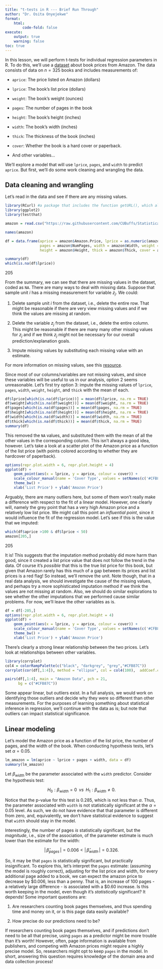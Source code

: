 ```yaml
---
title: "t-tests in R --- Brief Run Through"
author: "Dr. Osita Onyejekwe"
format:
    html:
        code-fold: false
execute:
    output: true
    warning: false
toc: true
---
```


In this lesson, we will perform t-tests for individual regression parameters in R. To do this, we'll use a [dataset](https://dasl.datadescription.com/datafile/amazon-books/?_sfm_methods=Multiple+Regression&_sfm_cases=4+59943) about book prices from Amazon. The data consists of data on $n = 325$ books and includes measurements of:

- `aprice`: The price listed on Amazon (dollars)


- `lprice`: The book's list price (dollars)


- `weight`: The book's weight (ounces)


- `pages`: The number of pages in the book


- `height`: The book's height (inches)


- `width`: The book's width (inches)


- `thick`: The thickness of the book (inches)


- `cover`: Whether the book is a hard cover or paperback.


- And other variables...

We'll explore a model that will use `lprice`, `pages`, and `width` to predict `aprice`. But first, we'll do some work cleaning and wrangling the data.

## Data cleaning and wrangling

Let's read in the data and see if there are any missing values.


```R
library(RCurl) #a package that includes the function getURL(), which allows for reading data from github.
library(ggplot2)
library(testthat)

amazon = read.csv("https://raw.githubusercontent.com/CUBuffs/Statistical-Learning-/main/Modern%20Regression%20Analysis/Datasets/amazon.txt" ,sep = "\t")

names(amazon)

df = data.frame(aprice = amazon$Amazon.Price, lprice = as.numeric(amazon$List.Price),  
                pages = amazon$NumPages, width = amazon$Width, weight = amazon$Weight..oz,  
                height = amazon$Height, thick = amazon$Thick, cover = amazon$Hard..Paper)

summary(df)
which(is.na(df$lprice))
```

205


From the summary, we can see that there are missing values in the dataset, coded as `NA`. There are many ways to deal with missing data. Suppose that sample unit $i$ has a missing measurement for variable $z_j$. We could:

1. Delete sample unit $i$ from the dataset, i.e., delete the entire row. That might be reasonable if there are very view missing values and if we think the values are missing at random.

2. Delete the variable $z_j$ from the dataset, i.e., delete the entire column. This might be reasonable if there are many many other missing values for $z_j$ and if we think $z_j$ might not be necessary for our overall prediction/explanation goals.

3.  Impute missing values by substituting each missing value with an estimate.

For more information on missing values, see this [resource](https://www.bu.edu/sph/files/2014/05/Marina-tech-report.pdf).

Since most of our columns/variables are not missing values, and since these variables will be useful to us in our analysis, option 2 seems unreasonable. Let's first try option 3: impute the missing values of `lprice`, `pages`, `width`, `weight`, `height`, and `thick` with the mean of each.


```R
df$lprice[which(is.na(df$lprice))] = mean(df$lprice, na.rm = TRUE)
df$weight[which(is.na(df$weight))] = mean(df$weight, na.rm = TRUE)
df$pages[which(is.na(df$pages))] = mean(df$pages, na.rm = TRUE)
df$height[which(is.na(df$height))] = mean(df$height, na.rm = TRUE)
df$width[which(is.na(df$width))] = mean(df$width, na.rm = TRUE)
df$thick[which(is.na(df$thick))] = mean(df$thick, na.rm = TRUE)
summary(df)
```

This removed the `NA` values, and substituted them with the mean of all the other values in the corresponding column. This isn't always a good idea, however. Let's take a look at a scatter plot of the Amazon price as a function of the list price (with points colored according to whether they are hardcover of paperback).


```R
options(repr.plot.width = 6, repr.plot.height = 4)
ggplot(df) + 
    geom_point(aes(x = lprice, y = aprice, colour = cover)) +
    scale_colour_manual(name = 'Cover Type', values = setNames(c('#CFB87C','grey'),c("H", "P"))) +
    theme_bw() +
    xlab('List Price') + ylab('Amazon Price')
```

Arguably, there are many outliers here, but some of them won't really make a difference with respect to the fit of a linear model. However, one clearly will, namely the grey point that has a very high Amazon price and a relatively low list price. We might call this point an *influential point*, since it would influence the fit of the regression model. Let's see if this is the value that we imputed:


```R
which(df$aprice >100 & df$lprice < 50)
amazon[205,]
```

205

It is! This suggests that the imputation method probably did more harm than good, since it created a list price value that does not follow the trend in the data. Of course it's *possible* that this is the true list price for this book, but given that Amazon rarely has this much of a gap between its prices and list prices is a red flag! So instead, we'll remove the unit. Note though, that in a real data analysis, we should investigate the cause of the missing values, and perhaps try a more sophisticated imputation method if we think the values are not missing at random. Also, we should do similar explorations to see whether the other imputations that we performed cause similar problems. For now, we'll leave the other variables as is.


```R
df = df[-205,]
options(repr.plot.width = 6, repr.plot.height = 4)
ggplot(df) + 
    geom_point(aes(x = lprice, y = aprice, colour = cover)) +
    scale_colour_manual(name = 'Cover Type', values = setNames(c('#CFB87C','grey'),c("H", "P"))) +
    theme_bw() +
    xlab('List Price') + ylab('Amazon Price')
```


There's clearly a strong linear relationship between the two prices. Let's look at relationships between other variables.


```R
library(corrplot)
col4 = colorRampPalette(c("black", "darkgrey", "grey","#CFB87C"))
corrplot(cor(df[,1:4]), method = "ellipse", col = col4(100),  addCoef.col = "black", tl.col = "black")
```

  
```R
pairs(df[,1:4], main = "Amazon Data", pch = 21, 
      bg = c("#CFB87C"))
```


Some appear linear, but outliers exist. In a full analysis, we would work on identifying those outliers and decide why they were so different than other measurements. For the purposes of learning something about statistical inference in regression, we'll continue with the data as is; but note that outliers can impact statistical significance.

## Linear modeling

Let's model the Amazon price as a function of the list price, the number of pages, and the width of the book. When conducting hypothesis tests, let's set $\alpha = 0.05$. 


```R
lm_amazon = lm(aprice ~ lprice + pages + width, data = df)
summary(lm_amazon)
```


Let $\beta_{width}$ be the parameter associated with the `width` predictor. Consider the hypothesis test:

$$H_0: \beta_{width} = 0 \,\,\, vs \,\,\, H_1: \beta_{width} \ne 0.$$

Notice that the p-value for this test is $0.285$, which is not less than $\alpha$. Thus, the parameter associated with `width` is not statistically significant at the $\alpha = 0.05$ level. As such, we do not have evidence that that parameter is different from zero, and, equivalently, we don't have statistical evidence to suggest that `width` should stay in the model.

Interestingly, the number of pages *is* statistically significant, but the *magnitude*, i.e., size of the association, of the parameter estimate is much lower than the estimate for the width:

$$\big| \, \widehat\beta_{pages}\, \big| = 0.006 < \big| \,  \widehat\beta_{width}\, \big|  = 0.326. $$

So, it may be that `pages` is statistically significant, but practically insignificant. To explore this, let's interpret the `pages` estimate: (assuming the model is roughly correct), adjusting for the list price and width, for every additional page added to a book, we can expect the amazon price to decrease by $\$0.006$, less than a penny. That is, an increase of 100 pages - a relatively large difference - is associated with a $\$0.60$ increase. Is this worth keeping in the model, even though it's *statistically* significant? It depends! Some important questions are:

1. Are researchers counting book pages themselves, and thus spending time and money on it, or is this page data easily available? 


2. How precise do our predictions need to be?

If researchers counting book pages themselves, and if predictions don't need to be all that precise, using `pages` as a predictor might be more trouble than it's worth! However, often, page information is available from publishers, and competing with Amazon prices might require a highly precise model. So, researchers might opt to keep `pages` in the model. In short, answering this question requires knowledge of the domain area and data collection process!
